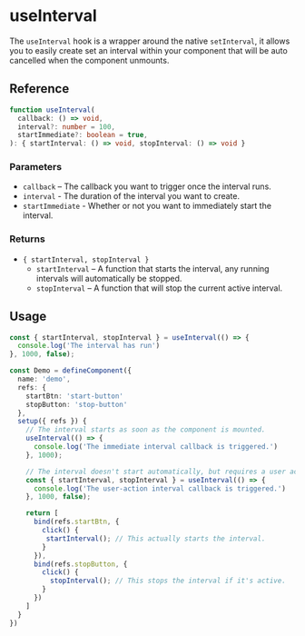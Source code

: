 
<Meta
  title="useInterval/docs"
/>

# useInterval

The `useInterval` hook is a wrapper around the native `setInterval`, it allows you to easily create set
an interval within your component that will be auto cancelled when the component unmounts.

## Reference

```ts
function useInterval(
  callback: () => void,
  interval?: number = 100,
  startImmediate?: boolean = true,
): { startInterval: () => void, stopInterval: () => void }
```

### Parameters
* `callback` – The callback you want to trigger once the interval runs.
* `interval` - The duration of the interval you want to create.
* `startImmediate` - Whether or not you want to immediately start the interval.

### Returns
* `{ startInterval, stopInterval }`
  * `startInterval` – A function that starts the interval, any running intervals will automatically be stopped.
  * `stopInterval` – A function that will stop the current active interval.

## Usage

```ts
const { startInterval, stopInterval } = useInterval(() => {
  console.log('The interval has run')
}, 1000, false);
````

```ts
const Demo = defineComponent({
  name: 'demo',
  refs: {
    startBtn: 'start-button'
    stopButton: 'stop-button'
  },
  setup({ refs }) {
    // The interval starts as soon as the component is mounted.
    useInterval(() => {
      console.log('The immediate interval callback is triggered.')
    }, 1000);

    // The interval doesn't start automatically, but requires a user action to start.
    const { startInterval, stopInterval } = useInterval(() => {
      console.log('The user-action interval callback is triggered.')
    }, 1000, false);

    return [
      bind(refs.startBtn, {
        click() {
         startInterval(); // This actually starts the interval.
        }
      }),
      bind(refs.stopButton, {
        click() {
          stopInterval(); // This stops the interval if it's active.
        }
      })
    ]
  }
})
```
